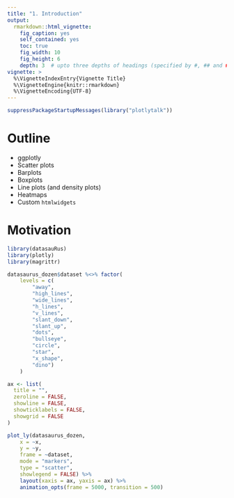 ```yaml
---
title: "1. Introduction"
output:
  rmarkdown::html_vignette:
    fig_caption: yes
    self_contained: yes
    toc: true
    fig_width: 10
    fig_height: 6
    depth: 3  # upto three depths of headings (specified by #, ## and ###)  
vignette: >
  %\VignetteIndexEntry{Vignette Title}
  %\VignetteEngine{knitr::rmarkdown}
  %\VignetteEncoding{UTF-8}
---
```


```r
suppressPackageStartupMessages(library("plotlytalk"))
```
# Outline

- ggplotly
- Scatter plots
- Barplots
- Boxplots
- Line plots (and density plots)
- Heatmaps
- Custom `htmlwidgets`


# Motivation

```r

library(datasauRus)
library(plotly)
library(magrittr)

datasaurus_dozen$dataset %<>% factor(
    levels = c(
        "away", 
        "high_lines", 
        "wide_lines",
        "h_lines", 
        "v_lines",
        "slant_down", 
        "slant_up", 
        "dots",
        "bullseye",
        "circle",
        "star", 
        "x_shape",
        "dino")
    )

ax <- list(
  title = "",
  zeroline = FALSE,
  showline = FALSE,
  showticklabels = FALSE,
  showgrid = FALSE
)

plot_ly(datasaurus_dozen, 
    x = ~x, 
    y = ~y, 
    frame = ~dataset, 
    mode = "markers",
    type = "scatter",
    showlegend = FALSE) %>%
    layout(xaxis = ax, yaxis = ax) %>%
    animation_opts(frame = 5000, transition = 500)

```
